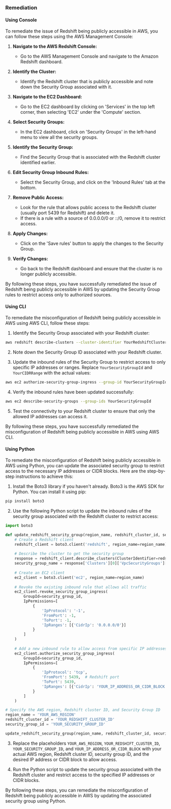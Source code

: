 ### Remediation

#### Using Console

To remediate the issue of Redshift being publicly accessible in AWS, you can follow these steps using the AWS Management Console:

1. **Navigate to the AWS Redshift Console:**
   - Go to the AWS Management Console and navigate to the Amazon Redshift dashboard.

2. **Identify the Cluster:**
   - Identify the Redshift cluster that is publicly accessible and note down the Security Group associated with it.

3. **Navigate to the EC2 Dashboard:**
   - Go to the EC2 dashboard by clicking on 'Services' in the top left corner, then selecting 'EC2' under the 'Compute' section.

4. **Select Security Groups:**
   - In the EC2 dashboard, click on 'Security Groups' in the left-hand menu to view all the security groups.

5. **Identify the Security Group:**
   - Find the Security Group that is associated with the Redshift cluster identified earlier.

6. **Edit Security Group Inbound Rules:**
   - Select the Security Group, and click on the 'Inbound Rules' tab at the bottom.

7. **Remove Public Access:**
   - Look for the rule that allows public access to the Redshift cluster (usually port 5439 for Redshift) and delete it.
   - If there is a rule with a source of 0.0.0.0/0 or ::/0, remove it to restrict access.

8. **Apply Changes:**
   - Click on the 'Save rules' button to apply the changes to the Security Group.

9. **Verify Changes:**
   - Go back to the Redshift dashboard and ensure that the cluster is no longer publicly accessible.

By following these steps, you have successfully remediated the issue of Redshift being publicly accessible in AWS by updating the Security Group rules to restrict access only to authorized sources.

#### Using CLI

To remediate the misconfiguration of Redshift being publicly accessible in AWS using AWS CLI, follow these steps:

1. Identify the Security Group associated with your Redshift cluster:
```bash
aws redshift describe-clusters --cluster-identifier YourRedshiftClusterName
```

2. Note down the Security Group ID associated with your Redshift cluster.

3. Update the inbound rules of the Security Group to restrict access to only specific IP addresses or ranges. Replace `YourSecurityGroupId` and `YourCIDRRange` with the actual values:
```bash
aws ec2 authorize-security-group-ingress --group-id YourSecurityGroupId --protocol tcp --port 5439 --cidr YourCIDRRange
```

4. Verify the inbound rules have been updated successfully:
```bash
aws ec2 describe-security-groups --group-ids YourSecurityGroupId
```

5. Test the connectivity to your Redshift cluster to ensure that only the allowed IP addresses can access it.

By following these steps, you have successfully remediated the misconfiguration of Redshift being publicly accessible in AWS using AWS CLI.

#### Using Python

To remediate the misconfiguration of Redshift being publicly accessible in AWS using Python, you can update the associated security group to restrict access to the necessary IP addresses or CIDR blocks. Here are the step-by-step instructions to achieve this:

1. Install the Boto3 library if you haven't already. Boto3 is the AWS SDK for Python. You can install it using pip:
   
```bash
pip install boto3
```

2. Use the following Python script to update the inbound rules of the security group associated with the Redshift cluster to restrict access:

```python
import boto3

def update_redshift_security_group(region_name, redshift_cluster_id, security_group_id):
    # Create a Redshift client
    redshift_client = boto3.client('redshift', region_name=region_name)
    
    # Describe the cluster to get the security group
    response = redshift_client.describe_clusters(ClusterIdentifier=redshift_cluster_id)
    security_group_name = response['Clusters'][0]['VpcSecurityGroups'][0]['VpcSecurityGroupId']
    
    # Create an EC2 client
    ec2_client = boto3.client('ec2', region_name=region_name)
    
    # Revoke the existing inbound rule that allows all traffic
    ec2_client.revoke_security_group_ingress(
        GroupId=security_group_id,
        IpPermissions=[
            {
                'IpProtocol': '-1',
                'FromPort': -1,
                'ToPort': -1,
                'IpRanges': [{'CidrIp': '0.0.0.0/0'}]
            }
        ]
    )
    
    # Add a new inbound rule to allow access from specific IP addresses or CIDR blocks
    ec2_client.authorize_security_group_ingress(
        GroupId=security_group_id,
        IpPermissions=[
            {
                'IpProtocol': 'tcp',
                'FromPort': 5439,  # Redshift port
                'ToPort': 5439,
                'IpRanges': [{'CidrIp': 'YOUR_IP_ADDRESS_OR_CIDR_BLOCK'}]
            }
        ]
    )

# Specify the AWS region, Redshift cluster ID, and Security Group ID
region_name = 'YOUR_AWS_REGION'
redshift_cluster_id = 'YOUR_REDSHIFT_CLUSTER_ID'
security_group_id = 'YOUR_SECURITY_GROUP_ID'

update_redshift_security_group(region_name, redshift_cluster_id, security_group_id)
```

3. Replace the placeholders `YOUR_AWS_REGION`, `YOUR_REDSHIFT_CLUSTER_ID`, `YOUR_SECURITY_GROUP_ID`, and `YOUR_IP_ADDRESS_OR_CIDR_BLOCK` with your actual AWS region, Redshift cluster ID, security group ID, and the desired IP address or CIDR block to allow access.

4. Run the Python script to update the security group associated with the Redshift cluster and restrict access to the specified IP addresses or CIDR blocks.

By following these steps, you can remediate the misconfiguration of Redshift being publicly accessible in AWS by updating the associated security group using Python.

